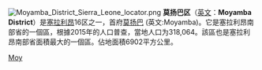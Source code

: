 [[File:Moyamba_District_Sierra_Leone_locator.png|thumb]]
'''莫扬巴区'''（[[英文|英文]]：'''Moyamba District'''）是[[塞拉利昂|塞拉利昂]]16区之一，首府[[莫扬巴|莫扬巴]] (英文:Moyamba)。它是塞拉利昂南部省的一個區，根據2015年的人口普查，當地人口为318,064。該區也是塞拉利昂南部省面積最大的一個區。佔地面積6902平方公里。
{{coord|display=title}}
{{SierraLeone-geo-stub}}
{{塞拉利昂大区}}
[[Category:塞拉利昂行政区划|Moy]]
